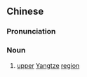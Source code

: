 ==Chinese==
{{zh-forms}}

===Pronunciation===
{{zh-pron
|m=shàngjiāng
|c=soeng6 gong1
|mn=xm:siōng-kang
|cat=n
}}

===Noun===
{{zh-noun}}

# [[upper]] [[Yangtze]] [[region]]